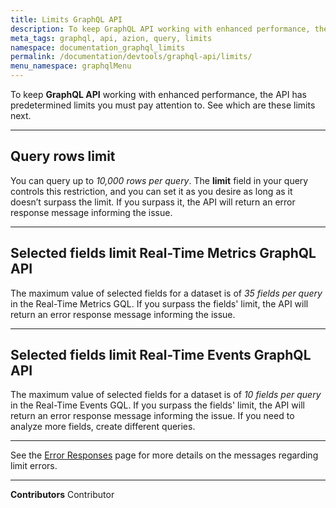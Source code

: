 ```yaml
---
title: Limits GraphQL API
description: To keep GraphQL API working with enhanced performance, the API has predetermined limits you must pay attention to.
meta_tags: graphql, api, azion, query, limits
namespace: documentation_graphql_limits
permalink: /documentation/devtools/graphql-api/limits/
menu_namespace: graphqlMenu
---
```


To keep **GraphQL API** working with enhanced performance, the API has predetermined limits you must pay attention to. See which are these limits next.

---

## Query rows limit

You can query up to *10,000 rows per query*. The **limit** field in your query controls this restriction, and you can set it as you desire as long as it doesn’t surpass the limit. If you surpass it, the API will return an error response message informing the issue.

---

## Selected fields limit Real-Time Metrics GraphQL API

The maximum value of selected fields for a dataset is of *35 fields per query* in the Real-Time Metrics GQL. If you surpass the fields' limit, the API will return an error response message informing the issue.

---

## Selected fields limit Real-Time Events GraphQL API

The maximum value of selected fields for a dataset is of *10 fields per query* in the Real-Time Events GQL. If you surpass the fields' limit, the API will return an error response message informing the issue. If you need to analyze more fields, create different queries.

---

See the [Error Responses](/en/documentation/products/graphql-api-error-responses/) page for more details on the messages regarding limit errors.



---


**Contributors** <ContributorList>Contributor</ContributorList>
